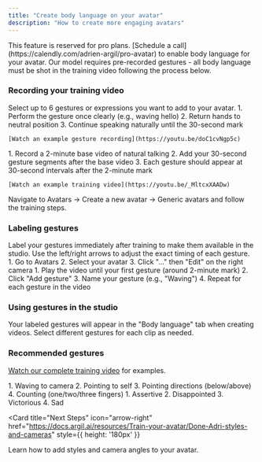 ```yaml
---
title: "Create body language on your avatar"
description: "How to create more engaging avatars"
---
```


<Warning>
  This feature is reserved for pro plans. [Schedule a call](https://calendly.com/adrien-argil/pro-avatar) to enable body language for your avatar.
</Warning>

<Note>
  Our model requires pre-recorded gestures - all body language must be shot in the training video following the process below.
</Note>

### Recording your training video

<Steps>
  <Step title="Choose your gestures">
    Select up to 6 gestures or expressions you want to add to your avatar.
  </Step>

  <Step title="Record each gesture (30 seconds each)">
    1. Perform the gesture once clearly (e.g., waving hello)
    2. Return hands to neutral position
    3. Continue speaking naturally until the 30-second mark
    
    [Watch an example gesture recording](https://youtu.be/doC1cvNgp5c)
  </Step>

  <Step title="Create the full training video">
    1. Record a 2-minute base video of natural talking
    2. Add your 30-second gesture segments after the base video
    3. Each gesture should appear at 30-second intervals after the 2-minute mark
    
    [Watch an example training video](https://youtu.be/_MltcxXAADw)
  </Step>

  <Step title="Upload for training">
    Navigate to Avatars -> Create a new avatar -> Generic avatars and follow the training steps.
  </Step>
</Steps>

### Labeling gestures

<Tip>
  Label your gestures immediately after training to make them available in the studio. Use the left/right arrows to adjust the exact timing of each gesture.
</Tip>

<Steps>
  <Step title="Open avatar settings">
    1. Go to Avatars
    2. Select your avatar
    3. Click "..." then "Edit" on the right camera
  </Step>

  <Step title="Add gesture labels">
    1. Play the video until your first gesture (around 2-minute mark)
    2. Click "Add gesture"
    3. Name your gesture (e.g., "Waving")
    4. Repeat for each gesture in the video
  </Step>
</Steps>

### Using gestures in the studio

<Note>
  Your labeled gestures will appear in the "Body language" tab when creating videos. Select different gestures for each clip as needed.
</Note>

### Recommended gestures

[Watch our complete training video](https://youtu.be/ul7ZyA0iR2w) for examples.

<CardGroup cols={2}>
  <Card title="Basic gestures" icon="hand">
    1. Waving to camera
    2. Pointing to self
    3. Pointing directions (below/above)
    4. Counting (one/two/three fingers)
  </Card>
  <Card title="Expressions" icon="face-smile">
    1. Assertive
    2. Disappointed
    3. Victorious
    4. Sad
  </Card>
</CardGroup>

<Card
  title="Next Steps"
  icon="arrow-right"
  href="https://docs.argil.ai/resources/Train-your-avatar/Done-Adri-styles-and-cameras"
  style={{ height: '180px' }}
>
  Learn how to add styles and camera angles to your avatar.
</Card>
